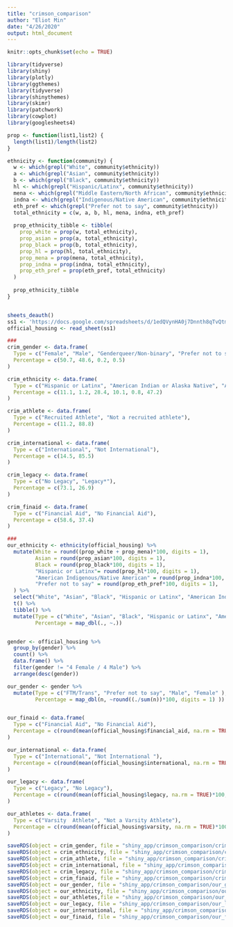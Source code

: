 ```yaml
---
title: "crimson_comparison"
author: "Eliot Min"
date: "4/26/2020"
output: html_document
---
```


```r
knitr::opts_chunk$set(echo = TRUE)

library(tidyverse)
library(shiny)
library(plotly)
library(ggthemes)
library(tidyverse)
library(shinythemes)
library(skimr)
library(patchwork)
library(cowplot)
library(googlesheets4)
```

```r


prop <- function(list1,list2) {
  length(list1)/length(list2)
}

ethnicity <- function(community) {
  w <- which(grepl("White", community$ethnicity))
  a <- which(grepl("Asian", community$ethnicity))
  b <- which(grepl("Black", community$ethnicity))
  hl <- which(grepl("Hispanic/Latinx", community$ethnicity))
  mena <- which(grepl("Middle Eastern/North African", community$ethnicity))
  indna <- which(grepl("Indigenous/Native American", community$ethnicity))
  eth_pref <- which(grepl("Prefer not to say", community$ethnicity))
  total_ethnicity = c(w, a, b, hl, mena, indna, eth_pref)
  
  prop_ethnicity_tibble <- tibble(
    prop_white = prop(w, total_ethnicity),
    prop_asian = prop(a, total_ethnicity),
    prop_black = prop(b, total_ethnicity),
    prop_hl = prop(hl, total_ethnicity),
    prop_mena = prop(mena, total_ethnicity),
    prop_indna = prop(indna, total_ethnicity),
    prop_eth_pref = prop(eth_pref, total_ethnicity)
  )
  
  prop_ethnicity_tibble
}


sheets_deauth()
ss1 <- 'https://docs.google.com/spreadsheets/d/1edQVynHA0j7Dnnth8qTvQtmS3ww768lyl4pyPC8XPoE/edit?usp=sharing'
official_housing <- read_sheet(ss1)

###
crim_gender <- data.frame(
  Type = c("Female", "Male", "Genderqueer/Non-binary", "Prefer not to say"),
  Percentage = c(50.7, 48.6, 0.2, 0.5)
)

crim_ethnicity <- data.frame(
  Type = c("Hispanic or Latinx", "American Indian or Alaska Native", "Asian or South Asian", "Black or African American", "Pacific Islander", "White"),
  Percentage = c(11.1, 1.2, 28.4, 10.1, 0.8, 47.2)
)

crim_athlete <- data.frame(
  Type = c("Recruited Athlete", "Not a recruited athlete"),
  Percentage = c(11.2, 88.8)
)

crim_international <- data.frame(
  Type = c("International", "Not International"),
  Percentage = c(14.5, 85.5)
)

crim_legacy <- data.frame(
  Type = c("No Legacy", "Legacy*"),
  Percentage = c(73.1, 26.9)
)

crim_finaid <- data.frame(
  Type = c("Financial Aid", "No Financial Aid"),
  Percentage = c(58.6, 37.4)
)

###
our_ethnicity <- ethnicity(official_housing) %>%
  mutate(White = round((prop_white + prop_mena)*100, digits = 1),
         Asian = round(prop_asian*100, digits = 1),
         Black = round(prop_black*100, digits = 1),
         "Hispanic or Latinx"= round(prop_hl*100, digits = 1),
         "American Indigenous/Native American" = round(prop_indna*100, digits = 1),
         "Prefer not to say" = round(prop_eth_pref*100, digits = 1),
  ) %>%
  select("White", "Asian", "Black", "Hispanic or Latinx", "American Indigenous/Native American", "Prefer not to say") %>%
  t() %>%
  tibble() %>%
  mutate(Type = c("White", "Asian", "Black", "Hispanic or Latinx", "American Indigenous/Native American", "Prefer not to say"),
         Percentage = map_dbl(., ~.))


gender <- official_housing %>%
  group_by(gender) %>%
  count() %>%
  data.frame() %>%
  filter(gender != "4 Female / 4 Male") %>%
  arrange(desc(gender))

our_gender <- gender %>%
  mutate(Type = c("FTM/Trans", "Prefer not to say", "Male", "Female" ),
         Percentage = map_dbl(n, ~round((./sum(n))*100, digits = 1) ))


our_finaid <- data.frame(
  Type = c("Financial Aid", "No Financial Aid"),
  Percentage = c(round(mean(official_housing$financial_aid, na.rm = TRUE)*100, digits = 1), 100-round(mean(official_housing$financial_aid, na.rm = TRUE)*100, digits = 1))
)

our_international <- data.frame(
  Type = c("International", "Not International "),
  Percentage = c(round(mean(official_housing$international, na.rm = TRUE)*100, digits = 1), 100-round(mean(official_housing$international, na.rm = TRUE)*100, digits = 1))
)

our_legacy <- data.frame(
  Type = c("Legacy", "No Legacy"),
  Percentage = c(round(mean(official_housing$legacy, na.rm = TRUE)*100, digits = 1), 100-round(mean(official_housing$legacy, na.rm = TRUE)*100, digits = 1))
)

our_athletes <- data.frame(
  Type = c("Varsity  Athlete", "Not a Varsity Athlete"),
  Percentage = c(round(mean(official_housing$varsity, na.rm = TRUE)*100, digits = 1), 100-round(mean(official_housing$varsity, na.rm = TRUE)*100, digits = 1))
)

saveRDS(object = crim_gender, file = "shiny_app/crimson_comparison/crim_gender")
saveRDS(object = crim_ethnicity, file = "shiny_app/crimson_comparison/crim_ethnicity")
saveRDS(object = crim_athlete, file = "shiny_app/crimson_comparison/crim_athletes")
saveRDS(object = crim_international, file = "shiny_app/crimson_comparison/crim_international")
saveRDS(object = crim_legacy, file = "shiny_app/crimson_comparison/crim_legacy")
saveRDS(object = crim_finaid, file = "shiny_app/crimson_comparison/crim_finaid")
saveRDS(object = our_gender, file = "shiny_app/crimson_comparison/our_gender")
saveRDS(object = our_ethnicity, file = "shiny_app/crimson_comparison/our_ethnicity")
saveRDS(object = our_athletes,file = "shiny_app/crimson_comparison/our_athletes" )
saveRDS(object = our_legacy, file = "shiny_app/crimson_comparison/our_legacy")
saveRDS(object = our_international, file = "shiny_app/crimson_comparison/our_international")
saveRDS(object = our_finaid, file = "shiny_app/crimson_comparison/our_finaid")
```
